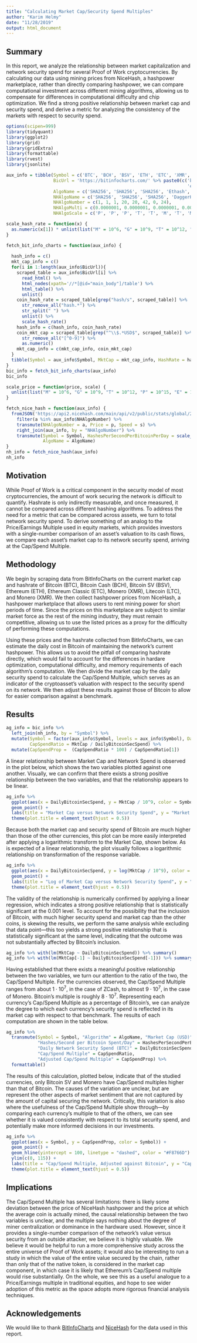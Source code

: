 ```yaml
---
title: "Calculating Market Cap/Security Spend Multiples"
author: "Karim Helmy"
date: "11/28/2019"
output: html_document
---
```


## Summary

In this report, we analyze the relationship between market capitalization and network security spend for several Proof of Work cryptocurrencies. By calculating our data using mining prices from NiceHash, a hashpower marketplace, rather than directly comparing hashpower, we can compare computational investment across different mining algorithms, allowing us to compensate for differences in computational difficulty and chip optimization. We find a strong positive relationship between market cap and security spend, and derive a metric for analyzing the consistency of the markets with respect to security spend.

```r
options(scipen=999)
library(tidyquant)
library(ggplot2)
library(grid)
library(gridExtra)
library(formattable)
library(rvest)
library(jsonlite)
```

```r
aux_info = tibble(Symbol = c('BTC', 'BCH', 'BSV', 'ETH', 'ETC', 'XMR', 'LTC', 'ZEC'),
                  BicUrl = 'https://bitinfocharts.com/' %>% paste0(c('bitcoin', 'bitcoin%20cash', 'bitcoin%20sv', 'ethereum',
                                                                     'ethereum%20classic', 'monero', 'litecoin', 'zcash' )),
                  AlgoName = c('SHA256', 'SHA256', 'SHA256', 'Ethash', 'Ethash', 'CryptoNightR', 'Scrypt', 'Equihash'),
                  NHAlgoName = c('SHA256', 'SHA256', 'SHA256', 'DaggerHashimoto', 'DaggerHashimoto', 'CryptoNightR', 'Scrypt', 'Equihash'),
                  NHAlgoNumber = c(1, 1, 1, 20, 20, 42, 0, 24),
                  NHAlgoMulti = c(0.0000001, 0.0000001, 0.0000001, 0.0001, 0.0001, 100, 0.0001, 100),
                  NHAlgoScale = c('P', 'P', 'P', 'T', 'T', 'M', 'T', 'M'))
```

```r
scale_hash_rate = function(x) {
  as.numeric(x[1]) * unlist(list("M" = 10^6, "G" = 10^9, "T" = 10^12, "P" = 10^15, "E" = 10^18)[x[2]])
}

fetch_bit_info_charts = function(aux_info) {
  
  hash_info = c()
  mkt_cap_info = c()
  for(i in 1:length(aux_info$BicUrl)){
    scraped_table = aux_info$BicUrl[i] %>%
      read_html() %>%
      html_nodes(xpath='//*[@id="main_body"]/table') %>%
      html_table() %>%
      unlist()
    coin_hash_rate = scraped_table[grep("hash/s", scraped_table)] %>%
      str_remove_all("hash.*") %>%
      str_split(" ") %>%
      unlist() %>%
      scale_hash_rate()
    hash_info = c(hash_info, coin_hash_rate)
    coin_mkt_cap = scraped_table[grep("^\\$.*USD$", scraped_table)] %>%
      str_remove_all("[^0-9]") %>%
      as.numeric()
    mkt_cap_info = c(mkt_cap_info, coin_mkt_cap)
  }
  tibble(Symbol = aux_info$Symbol, MktCap = mkt_cap_info, HashRate = hash_info)
}
bic_info = fetch_bit_info_charts(aux_info)
bic_info
```

```r
scale_price = function(price, scale) {
  unlist(list("M" = 10^6, "G" = 10^9, "T" = 10^12, "P" = 10^15, "E" = 10^18)[scale]) / as.numeric(price)
}

fetch_nice_hash = function(aux_info) {
  fromJSON('https://api2.nicehash.com/main/api/v2/public/stats/global/24h')$algos %>%
    filter(a %in% aux_info$NHAlgoNumber) %>%
    transmute(NHAlgoNumber = a, Price = p, Speed = s) %>%
    right_join(aux_info, by = "NHAlgoNumber") %>%
    transmute(Symbol = Symbol, HashesPerSecondPerBitcoinPerDay = scale_price(Price / NHAlgoMulti, NHAlgoScale),
              AlgoName = AlgoName)
}
nh_info = fetch_nice_hash(aux_info)
nh_info
```

## Motivation

While Proof of Work is a critical component in the security model of most cryptocurrencies, the amount of work securing the network is difficult to quantify. Hashrate is only indirectly measurable, and once measured, it cannot be compared across different hashing algorithms. To address the need for a metric that can be compared across assets, we turn to total network security spend. To derive something of an analog to the Price/Earnings Multiple used in equity markets, which provides investors with a single-number comparison of an asset's valuation to its cash flows, we compare each asset's market cap to its network security spend, arriving at the Cap/Spend Multiple.

## Methodology

We begin by scraping data from BitInfoCharts on the current market cap and hashrate of Bitcoin (BTC), Bitcoin Cash (BCH), Bitcoin SV (BSV), Ethereum (ETH), Ethereum Classic (ETC), Monero (XMR), Litecoin (LTC), and Monero (XMR). We then collect hashpower prices from NiceHash, a hashpower marketplace that allows users to rent mining power for short periods of time. Since the prices on this marketplace are subject to similar market force as the rest of the mining industry, they must remain competitive, allowing us to use the listed prices as a proxy for the difficulty of performing these computations.

Using these prices and the hashrate collected from BitInfoCharts, we can estimate the daily cost in Bitcoin of maintaining the network's current hashpower. This allows us to avoid the pitfall of comparing hashrate directly, which would fail to account for the differences in hardare optimization, computational difficulty, and memory requirements of each algorithm's computation. We then divide the market cap by the daily security spend to calculate the Cap/Spend Multiple, which serves as an indicator of the cryptoasset's valuation with respect to the security spend on its network. We then adjust these results against those of Bitcoin to allow for easier comparison against a benchmark. 

## Results

```r
ag_info = bic_info %>%
  left_join(nh_info, by = "Symbol") %>%
  mutate(Symbol = factor(aux_info$Symbol, levels = aux_info$Symbol), DailyBitcoinSecSpend = HashRate / HashesPerSecondPerBitcoinPerDay,
         CapSpendRatio = MktCap / DailyBitcoinSecSpend) %>%
  mutate(CapSpendProp =  (CapSpendRatio * 100) / CapSpendRatio[1])
```

A linear relationship between Market Cap and Network Spend is observed in the plot below, which shows the two variables plotted against one another. Visually, we can confirm that there exists a strong positive relationship between the two variables, and that the relationship appears to be linear.

```r
ag_info %>%
  ggplot(aes(x = DailyBitcoinSecSpend, y = MktCap / 10^9, color = Symbol)) +
  geom_point() +
  labs(title = "Market Cap versus Network Security Spend", y = "Market Cap (Billion USD)", x = "Daily Network Security Spend (BTC)") +
  theme(plot.title = element_text(hjust = 0.5))
```

Because both the market cap and security spend of Bitcoin are much higher than those of the other currencies, this plot can be more easily interpreted after applying a logarithmic transform to the Market Cap, shown below. As is expected of a linear relationship, the plot visually follows a logarithmic relationship on transformation of the response variable.

```r
ag_info %>%
  ggplot(aes(x = DailyBitcoinSecSpend, y = log(MktCap / 10^9), color = Symbol)) +
  geom_point() +
  labs(title = "Log of Market Cap versus Network Security Spend", y = "Log of Market Cap (Billion USD)", x = "Daily Network Security Spend (BTC)") +
  theme(plot.title = element_text(hjust = 0.5))
```

The validity of the relationship is numerically confirmed by applying a linear regression, which indicates a strong positive relationship that is statistically significant at the 0.001 level. To account for the possibility that the inclusion of Bitcoin, with much higher security spend and market cap than the other coins, is skewing the results, we perform the same analysis while excluding that data point---this too yields a strong positive relationship that is statistically significant at the same level, indicating that the outcome was not substantially affected by Bitcoin's inclusion.

```r
ag_info %>% with(lm(MktCap ~ DailyBitcoinSecSpend)) %>% summary()
ag_info %>% with(lm(MktCap[-1] ~ DailyBitcoinSecSpend[-1])) %>% summary()
```

Having established that there exists a meaningful positive relationship between the two variables, we turn our attention to the ratio of the two, the Cap/Spend Multiple. For the currencies observed, the Cap/Spend Multiple ranges from about $1 \cdot 10^7$, in the case of ZCash, to almost $9 \cdot 10^7$, in the case of Monero. Bitcoin's multiple is roughly $8 \cdot 10^7$. Representing each currency's Cap/Spend Multiple as a percentage of Bitcoin's, we can analyze the degree to which each currency's security spend is reflected in its market cap with respect to that benchmark. The results of each computation are shown in the table below.

```r
ag_info %>%
  transmute(Symbol = Symbol, "Algorithm" = AlgoName, "Market Cap (USD)" = MktCap, "Hashes per Second" = HashRate,
            "Hashes/Second per Bitcoin Spent/Day" = HashesPerSecondPerBitcoinPerDay,
            "Daily Network Security Spend (BTC)" = DailyBitcoinSecSpend,
            "Cap/Spend Multiple" = CapSpendRatio,
            "Adjusted Cap/Spend Multiple" = CapSpendProp) %>%
  formattable()
```

The results of this calculation, plotted below, indicate that of the studied currencies, only Bitcoin SV and Monero have Cap/Spend multiples higher than that of Bitcoin. The causes of the variation are unclear, but are represent the other aspects of market sentiment that are not captured by the amount of capital securing the network. Critically, this variation is also where the usefulness of the Cap/Spend Multiple show through---by comparing each currency's multiple to that of the others, we can see whether it is valued consistently with respect to its total security spend, and potentially make more informed decisions in our investments.

```r
ag_info %>%
  ggplot(aes(x = Symbol, y = CapSpendProp, color = Symbol)) +
  geom_point() +
  geom_hline(yintercept = 100, linetype = "dashed", color = "#F8766D") +
  ylim(c(0, 115)) +
  labs(title = "Cap/Spend Multiple, Adjusted against Bitcoin", y = "Cap/Spend Multiple (Percent of Benchmark)", x = "Daily Network Security Spend (BTC)") +
  theme(plot.title = element_text(hjust = 0.5))
```

## Implications

The Cap/Spend Multiple has several limitations: there is likely some deviation between the price of NiceHash hashpower and the price at which the average coin is actually mined, the causal relationship between the two variables is unclear, and the multiple says nothing about the degree of miner centralization or dominance in the hardware used. However, since it provides a single-number comparison of the network's value versus security from an outside attacker, we believe it is highly valuable. We believe it would be helpful to run a more comprehensive study across the entire universe of Proof of Work assets; it would also be interesting to run a study in which the value of the entire value secured by the chain, rather than only that of the native token, is considered in the market cap component, in which case it is likely that Ethereum's Cap/Spend multiple would rise substantially. On the whole, we see this as a useful analogue to a Price/Earnings multiple in traditional equities, and hope to see wider adoption of this metric as the space adopts more rigorous financial analysis techniques.

## Acknowledgements

We would like to thank [BitInfoCharts](https://bitinfocharts.com/) and [NiceHash](https://www.nicehash.com/) for the data used in this report.
